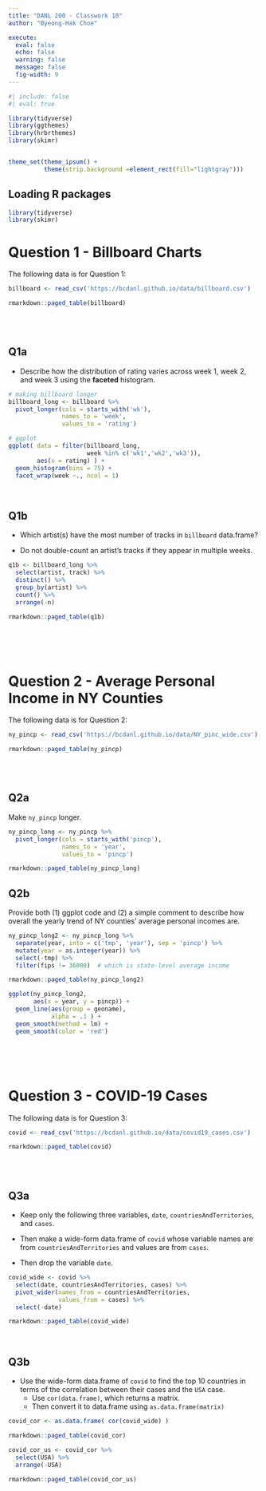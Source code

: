 ```yaml
---
title: "DANL 200 - Classwork 10"
author: "Byeong-Hak Choe"

execute: 
  eval: false
  echo: false
  warning: false
  message: false
  fig-width: 9
---
```


```r
#| include: false
#| eval: true

library(tidyverse)
library(ggthemes)
library(hrbrthemes)
library(skimr)


theme_set(theme_ipsum() +
          theme(strip.background =element_rect(fill="lightgray")))


```

## Loading R packages

```r
library(tidyverse)
library(skimr)
```

# Question 1 - Billboard Charts

The following data is for Question 1:

```r
billboard <- read_csv('https://bcdanl.github.io/data/billboard.csv')
```

```r
rmarkdown::paged_table(billboard) 
```

<br><br>


## Q1a

-   Describe how the distribution of rating varies across week 1, week 2, and week 3 using the **faceted** histogram.

```r
# making billboard longer
billboard_long <- billboard %>% 
  pivot_longer(cols = starts_with('wk'),
               names_to = 'week',
               values_to = 'rating')

# ggplot
ggplot( data = filter(billboard_long,
                      week %in% c('wk1','wk2','wk3')),
        aes(x = rating) ) +
  geom_histogram(bins = 75) +
  facet_wrap(week ~., ncol = 1)
```

<br>

## Q1b

-   Which artist(s) have the most number of tracks in `billboard` data.frame?

  - Do not double-count an artist's tracks if they appear in multiple weeks.

```r
q1b <- billboard_long %>% 
  select(artist, track) %>% 
  distinct() %>% 
  group_by(artist) %>% 
  count() %>% 
  arrange(-n)
```


```r
rmarkdown::paged_table(q1b) 
```


<br><br><br>

# Question 2 - Average Personal Income in NY Counties

The following data is for Question 2:

```r
ny_pincp <- read_csv('https://bcdanl.github.io/data/NY_pinc_wide.csv')
```

```r
rmarkdown::paged_table(ny_pincp) 
```

<br><br>


## Q2a
Make `ny_pincp` longer.

```r
ny_pincp_long <- ny_pincp %>% 
  pivot_longer(cols = starts_with('pincp'),
               names_to = 'year',
               values_to = 'pincp')
```


```r
rmarkdown::paged_table(ny_pincp_long) 
```


## Q2b
Provide both (1) ggplot code and (2) a simple comment to describe how overall the yearly trend of NY counties' average personal incomes are.

```r
ny_pincp_long2 <- ny_pincp_long %>% 
  separate(year, into = c('tmp', 'year'), sep = 'pincp') %>% 
  mutate(year = as.integer(year)) %>% 
  select(-tmp) %>% 
  filter(fips != 36000)  # which is state-level average income
```


```r
rmarkdown::paged_table(ny_pincp_long2) 
```


```r
ggplot(ny_pincp_long2,
       aes(x = year, y = pincp)) +
  geom_line(aes(group = geoname),
            alpha = .1 ) +
  geom_smooth(method = lm) +
  geom_smooth(color = 'red')
```

<br><br><br>

# Question 3 - COVID-19 Cases

The following data is for Question 3:

```r
covid <- read_csv('https://bcdanl.github.io/data/covid19_cases.csv')
```

```r
rmarkdown::paged_table(covid) 
```

<br><br>


## Q3a
- Keep only the following three variables, `date`, `countriesAndTerritories`, and `cases`.

- Then make a wide-form data.frame of `covid` whose variable names are from `countriesAndTerritories` and values are from `cases`.

- Then drop the variable `date`.

```r
covid_wide <- covid %>%
  select(date, countriesAndTerritories, cases) %>%
  pivot_wider(names_from = countriesAndTerritories,
              values_from = cases) %>% 
  select(-date)
```

```r
rmarkdown::paged_table(covid_wide) 
```

<br>

## Q3b

- Use the wide-form data.frame of `covid` to find the top 10 countries in terms of the correlation between their cases and the `USA` case. 
  - Use `cor(data.frame)`, which returns a matrix.
  - Then convert it to data.frame using `as.data.frame(matrix)`

```r
covid_cor <- as.data.frame( cor(covid_wide) )  
```


```r
rmarkdown::paged_table(covid_cor) 
```

```r
covid_cor_us <- covid_cor %>% 
  select(USA) %>% 
  arrange(-USA)
```

```r
rmarkdown::paged_table(covid_cor_us) 
```


